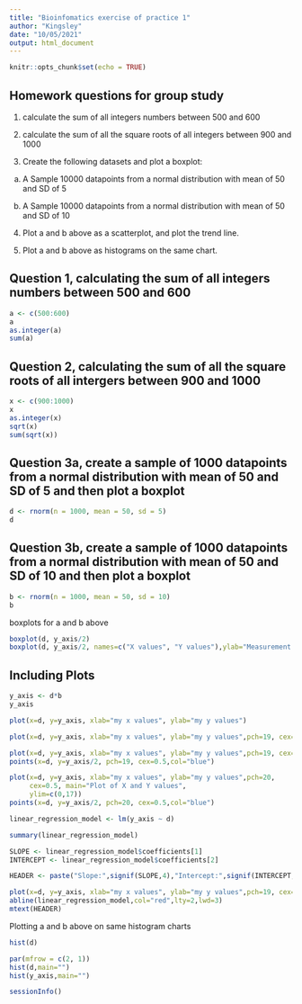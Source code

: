 ```yaml
---
title: "Bioinfomatics exercise of practice 1"
author: "Kingsley"
date: "10/05/2021"
output: html_document
---
```


```r
knitr::opts_chunk$set(echo = TRUE)
```

## Homework questions for group study

1. calculate the sum of all integers numbers between 500 and 600

2. calculate the sum of all the square roots of all integers between 900 and 1000

3. Create the following datasets and plot a boxplot:

  a. A Sample 10000 datapoints from a normal distribution with mean of 50 and SD of 5
  
  b. A Sample 10000 datapoints from a normal distribution with mean of 50 and SD of 10 

4. Plot a and b above as a scatterplot, and plot the trend line.

5. Plot a and b above as histograms on the same chart.


## Question 1, calculating the sum of all integers numbers between 500 and 600
```r
a <- c(500:600)
a
as.integer(a)
sum(a)
```

## Question 2, calculating the sum of all the square roots of all intergers between 900 and 1000
```r
x <- c(900:1000)
x
as.integer(x)
sqrt(x)
sum(sqrt(x))
```

## Question 3a, create a sample of 1000 datapoints from a normal distribution with mean of 50 and SD of 5 and then plot a boxplot
```r
d <- rnorm(n = 1000, mean = 50, sd = 5)
d
```

## Question 3b, create a sample of 1000 datapoints from a normal distribution with mean of 50 and SD of 10 and then plot a boxplot
```r
b <- rnorm(n = 1000, mean = 50, sd = 10)
b
```

boxplots for a and b above
```r
boxplot(d, y_axis/2)
boxplot(d, y_axis/2, names=c("X values", "Y values"),ylab="Measurement (cm)")
```

## Including Plots

```r
y_axis <- d*b
y_axis

plot(x=d, y=y_axis, xlab="my x values", ylab="my y values")

plot(x=d, y=y_axis, xlab="my x values", ylab="my y values",pch=19, cex=0.5, main="Plot of X and Y values")

plot(x=d, y=y_axis, xlab="my x values", ylab="my y values",pch=19, cex=0.5, main="Plot of X and Y values")
points(x=d, y=y_axis/2, pch=19, cex=0.5,col="blue")

plot(x=d, y=y_axis, xlab="my x values", ylab="my y values",pch=20, 
     cex=0.5, main="Plot of X and Y values",
     ylim=c(0,17))
points(x=d, y=y_axis/2, pch=20, cex=0.5,col="blue")

```

```r
linear_regression_model <- lm(y_axis ~ d)

summary(linear_regression_model)

SLOPE <- linear_regression_model$coefficients[1]
INTERCEPT <- linear_regression_model$coefficients[2]

HEADER <- paste("Slope:",signif(SLOPE,4),"Intercept:",signif(INTERCEPT,4))

plot(x=d, y=y_axis, xlab="my x values", ylab="my y values",pch=19, cex=0.5)
abline(linear_regression_model,col="red",lty=2,lwd=3)
mtext(HEADER)
```

Plotting a and b above on same histogram charts
```r
hist(d)

par(mfrow = c(2, 1))
hist(d,main="")
hist(y_axis,main="")
```

```r
sessionInfo()
```
